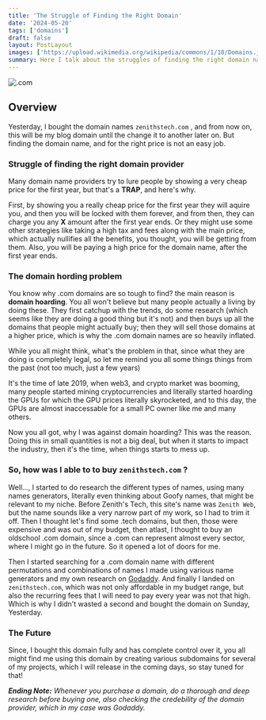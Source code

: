 ```yaml
---
title: 'The Struggle of Finding the Right Domain'
date: '2024-05-20'
tags: ['domains']
draft: false
layout: PostLayout
images: ['https://upload.wikimedia.org/wikipedia/commons/1/18/Domains.jpg']
summary: Here I talk about the struggles of finding the right domain name.
---
```


![.com](https://upload.wikimedia.org/wikipedia/commons/1/18/Domains.jpg)

## Overview

Yesterday, I bought the domain names `zenithstech.com` , and from now on, this will be my blog domain until the change it to another later on. But finding the domain name, and for the right price is not an easy job.

### Struggle of finding the right domain provider

Many domain name providers try to lure people by showing a very cheap price for the first year, but that's a **TRAP**, and here's why.

First, by showing you a really cheap price for the first year they will aquire you, and then you will be locked with them forever, and from then, they can charge you any **X** amount after the first year ends. Or they might use some other strategies like taking a high tax and fees along with the main price, which actually nullifies all the benefits, you thought, you will be getting from them. Also, you will be paying a high price for the domain name, after the first year ends.

### The domain hording problem

You know why .com domains are so tough to find? the main reason is **domain hoarding**. You all won't believe but many people actually a living by doing these. They first catchup with the trends, do some research (which seems like they are doing a good thing but it's not) and then buys up all the domains that people might actually buy; then they will sell those domains at a higher price, which is why the .com domain names are so heavily inflated.

While you all might think, what's the problem in that, since what they are doing is completely legal, so let me remind you all some things things from the past (not too much, just a few years)

It's the time of late 2019, when web3, and crypto market was booming, many people started mining cryptocurrencies and literally started hoarding the GPUs for which the GPU prices literally skyrocketed, and to this day, the GPUs are almost inaccessable for a small PC owner like me and many others.

Now you all got, why I was against domain hoarding? This was the reason. Doing this in small quantities is not a big deal, but when it starts to impact the industry, then it's the time, when things starts to mess up.

### So, how was I able to to buy `zenithstech.com` ?

Well..., I started to do research the different types of names, using many names generators, literally even thinking about Goofy names, that might be relevant to my niche. Before Zenith's Tech, this site's name was `Zenith Web`, but the name sounds like a very narrow part of my work, so I had to trim it off. Then I thought let's find some .tech domains, but then, those were expensive and was out of my budget, then atlast, I thought to buy an oldschool .com domain, since a .com can represent almost every sector, where I might go in the future. So it opened a lot of doors for me.

Then I started searching for a .com domain name with different permutations and combinations of names I made using various name generators and my own research on [Godaddy](https://godaddy.com/en-in/). And finally I landed on `zenithstech.com`, which was not only affordable in my budget range, but also the recurring fees that I will need to pay every year was not that high. Which is why I didn't wasted a second and bought the domain on Sunday, Yesterday.

### The Future

Since, I bought this domain fully and has complete control over it, you all might find me using this domain by creating various subdomains for several of my projects, which I will release in the coming days, so stay tuned for that!

_**Ending Note:** Whenever you purchase a domain, do a thorough and deep research before buying one, also checking the credebility of the domain provider, which in my case was Godaddy._

